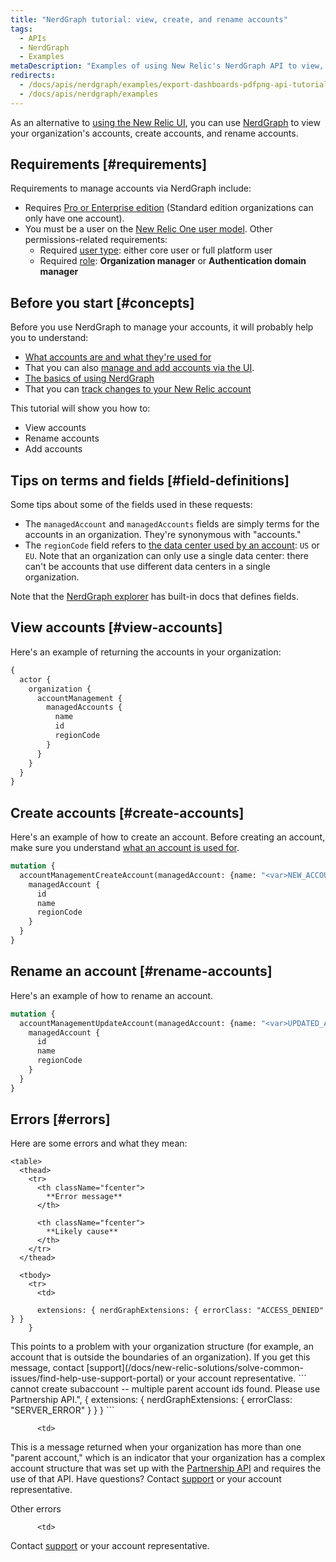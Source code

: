 ```yaml
---
title: "NerdGraph tutorial: view, create, and rename accounts"
tags:
  - APIs
  - NerdGraph
  - Examples
metaDescription: "Examples of using New Relic's NerdGraph API to view, create, and rename accounts." 
redirects:
  - /docs/apis/nerdgraph/examples/export-dashboards-pdfpng-api-tutorial
  - /docs/apis/nerdgraph/examples
---
```


As an alternative to [using the New Relic UI](/docs/accounts/accounts-billing/account-structure/add-accounts), you can use [NerdGraph](/docs/apis/nerdgraph/get-started/introduction-new-relic-nerdgraph) to view your organization's accounts, create accounts, and rename accounts. 

## Requirements [#requirements]

Requirements to manage accounts via NerdGraph include: 
* Requires [Pro or Enterprise edition](https://newrelic.com/pricing) (Standard edition organizations can only have one account). 
* You must be a user on the [New Relic One user model](/docs/accounts/original-accounts-billing/original-users-roles/overview-user-models#determine-user-model). Other permissions-related requirements: 
  * Required [user type](/docs/accounts/accounts-billing/new-relic-one-user-management/user-type): either core user or full platform user 
  * Required [role](/docs/accounts/accounts-billing/new-relic-one-user-management/user-management-concepts#roles): **Organization manager** or **Authentication domain manager**

## Before you start [#concepts]

Before you use NerdGraph to manage your accounts, it will probably help you to understand:

* [What accounts are and what they're used for](/docs/accounts/accounts-billing/account-structure/new-relic-account-structure)
* That you can also [manage and add accounts via the UI](/content/docs/accounts/accounts-billing/account-structure/add-accounts). 
* [The basics of using NerdGraph](/docs/apis/nerdgraph/get-started/introduction-new-relic-nerdgraph)
* That you can [track changes to your New Relic account](/docs/data-apis/understand-data/event-data/query-account-audit-logs-nrauditevent)  

This tutorial will show you how to: 

* View accounts 
* Rename accounts
* Add accounts

## Tips on terms and fields [#field-definitions]

Some tips about some of the fields used in these requests: 
* The `managedAccount` and `managedAccounts` fields are simply terms for the accounts in an organization. They're synonymous with "accounts."
* The `regionCode` field refers to [the data center used by an account](/docs/accounts/accounts-billing/account-setup/choose-your-data-center): `US` or `EU`. Note that an organization can only use a single data center: there can't be accounts that use different data centers in a single organization. 

Note that the [NerdGraph explorer](/docs/apis/nerdgraph/get-started/introduction-new-relic-nerdgraph/#explorer) has built-in docs that defines fields.

## View accounts [#view-accounts]

Here's an example of returning the accounts in your organization: 

```graphql
{
  actor {
    organization {
      accountManagement {
        managedAccounts {
          name
          id
          regionCode
        }
      }
    }
  }
}
```

## Create accounts [#create-accounts]

Here's an example of how to create an account. Before creating an account, make sure you understand [what an account is used for](/docs/accounts/accounts-billing/account-structure/new-relic-account-structure). 

```graphql
mutation {
  accountManagementCreateAccount(managedAccount: {name: "<var>NEW_ACCOUNT_NAME</var>"}) {
    managedAccount {
      id
      name
      regionCode
    }
  }
}
```

## Rename an account [#rename-accounts]

Here's an example of how to rename an account. 

```graphql
mutation {
  accountManagementUpdateAccount(managedAccount: {name: "<var>UPDATED_ACCOUNT_NAME</var>", id: <var>101010101</var>}) {
    managedAccount {
      id
      name
      regionCode
    }
  }
}
```

## Errors [#errors]

Here are some errors and what they mean: 

    <table>
      <thead>
        <tr>
          <th className="fcenter">
            **Error message**
          </th>

          <th className="fcenter">
            **Likely cause**
          </th>
        </tr>
      </thead>

      <tbody>
        <tr>
          <td>
```"unauthorized", {
      extensions: { nerdGraphExtensions: { errorClass: "ACCESS_DENIED" } }
    }
```
</td>

<td>
This points to a problem with your organization structure (for example, an account that is outside the boundaries of an organization). If you get this message, contact [support](/docs/new-relic-solutions/solve-common-issues/find-help-use-support-portal) or your account representative. 
</td>
</tr>

<tr>
 <td>
```
cannot create subaccount -- multiple parent account ids found. Please use Partnership API.", {
        extensions: { nerdGraphExtensions: { errorClass: "SERVER_ERROR" } }
      }
```
          </td>

          <td>
This is a message returned when your organization has more than one "parent account," which is an indicator that your organization has a complex account structure that was set up with the [Partnership API](/docs/new-relic-partnerships/partner-integration-guide/partner-account-maintenance/partner-api) and requires the use of that API. Have questions? Contact [support](/docs/new-relic-solutions/solve-common-issues/find-help-use-support-portal) or your account representative. 
</td>
        </tr>
        
<tr>
 <td>
Other errors
          </td>

          <td>
Contact [support](/docs/new-relic-solutions/solve-common-issues/find-help-use-support-portal) or your account representative. 
</td>
        </tr>        
</tbody>
</table>


